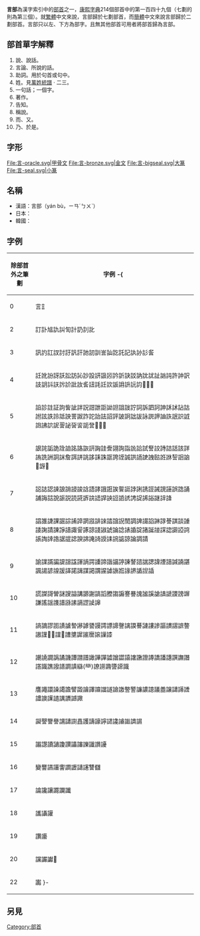 {{Kangxi Radical Infobox|149|uni=8A00
|meaning=[[說話|說話]]
|prev=角
|next=谷
|pny= yán
|bopo= ㄧㄢˊ
|wade= yen2
|jyutping= jin4
|yale= yin4
|hi= ゲン, ゴン gen, gon<br/>いう, こと iu, koto
|kanji= 言葉 kotoba<br/> 言偏 gonben
|hang= 말씀 malsseum
|hanja= 언 eon
}}

'''言部'''為漢字索引中的[[部首|部首]]之一，[[康熙字典|康熙字典]]214個部首中的第一百四十九個（七劃的則為第三個）。就[[繁體|繁體]]中文來說，言部歸於七劃部首，而[[簡體|簡體]]中文來說言部歸於二劃部首。言部只以左、下方為部字。且無其他部首可用者將部首歸為言部。

== 部首單字解釋 ==

# 說、說話。
# 言論、所說的話。
# 助詞。用於句首或句中。
# 姓。見[[萬姓統譜|萬姓統譜]] · 二三。
# 一句話；一個字。
# 著作。
# 告知。
# 稱說。
# 而、又。
# 乃、於是。

== 字形 ==
<gallery>
File:言-oracle.svg|甲骨文
File:言-bronze.svg|金文
File:言-bigseal.svg|大篆
File:言-seal.svg|小篆
</gallery>

==名稱==
* 漢語：言部（yán bù，ㄧㄢˊㄅㄨˋ）
* 日本：{{lang|ja|言部、げんぶ}}
* 韓國：{{lang|ko|言部、말씀언부（malsseum eom bu）}}

==字例==
{| border="1" cellpadding="3" cellspacing="0" style="border-collapse: collapse;text-align:left;"
! 除部首外之筆劃 !! 字例
-{
|----
| 0 || 言訁
|----
| 2 || 訂訃訄訅訆訇計䚮䚯䚰
|----
| 3 || 訊訋訌訍討訏訉訐訑訒訓訔訕訖託記訙䚱䚲𧥧
|----
| 4 || 䚾訛訜訝訞訟訪訫訬設訮訯訠訡訢訣訤訥訦訧訨訩訰許訲訳䚳䚴䚵䚶䚷䚸䚹䚺䚻䚼䚽䚾䚿䛀䛁䛂䛃𧥺𧦔𧦕𧦖
|----
| 5 || 䛇診註証訽訾訿詊詋詌詍詎詏詚詛詜詝詞訴訵訶訷訸訹詀詁詂詃詄詅詆詇詈詉詐詑詒詓詔評詖詗詘詙詠䛄䛅䛆䛈䛉䛊䛋䛌䛍䛎䛏䛐䛑䛒䛓𧦠𧦴𧦿𧧀𧦝
|----
| 6 || 詪詫詬詭詮詯詺詻詼詽詾詿誊詡詢詣詤詥試詧詨詩詰話該詳詴詵詶詷詸詹誀誁誂誃誄誅誆誇誈誠鿁䛔䛕䛖䛗䛘䛙䛚䛛䛜𧧐𧧝𧧯
|----
| 7 || 誋誌認誎誏誚誛誜誝語誟誐誑誒誓誔誖誗誘誙誡誢誣誤誥誦誧誨誩說誫説読誮𧨊𧨎䛝䛞䛟䛠䛡䛢䛣䛤䛥䛦䛧䛨𧧽
|----
| 8 || 誯誰誱課誳誴誵誶誷誸誹誺誻誼誽誾調諀諁諂諃諄諅諆談諈諉諊請諌諍諎諏諐諑諒諓諔諕論諗諘諙諚諸誕諩𧨾𧩓𧩙䛩䛪䛫䛬䛭䛮䛯䛰䛱諛䛲䛳䛴䛵䛶䛷䛸諒論調請
|----
| 9 || 諭諜諝諞諟諠諡諢諣諤諥諦諧諨諪諫諬諮諯諰諱諲諳諴諵諶諷諹諺諻諼諽諾諿謀謁謂謃謔𧩹𧪄䛹䛺䛻䛼䛽
|----
| 10 || 謊謋謌謍謎謏謚講謜謝謞謟謄謅謆謇謈謉謐謑謒謓謕謖謗謘謙謠謡謢𧪽𧪾䛾䛿䜀䜁䜂
|----
| 11 || 謪謫謬謭謮謯謺謻謼謽謾謣謤謥謦謧謨謩謰謱謲謳謴謵謶謷謸謹𧫚𧫦𧫴𧫼䜊䜃䜄䜅䜆䜇䜈䜉
|----
| 12 || 謿譊譋譌譎譏譚譛譜譀譁譂譃譄譅譆譇譈證譐譑譒譓譔譕譖譗識譙𧬋𧬆𧬘䜋䜌(龻)䜍䜎䜏䜐䜑識
|----
| 13 || 譍譝譞譟譪譫譬譭譮譯譠譡譢譣譤譥警譧譨譩議譱譲譴𧬺𧬸𧬹䜒䜓䜔䜕䜖䜗䜘
|----
| 14 || 譺譻譼譽譳譴譵譶護譸譹𧭈䜚䜛䜜䜝䜞䜙
|----
| 15 || 譾譿讀讁讂讃讄讅𧭥䜟䜠䜡
|----
| 16 || 變讋讌讍讏讇讈讉䜢讐讎
|----
| 17 || 讑讒讓讔讕讖
|----
| 18 || 讗讘讙
|----
| 19 || 讚讛
|----
| 20 || 讜讝讞𧮞
|----
| 22 || 讟
}-
|}

==另見==
{{wiktionary|言}}

{{康熙部首}}
{{简体中文部首}}

[[Category:部首|Category:部首]]
